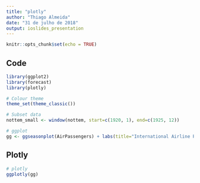 ```yaml
---
title: "plotly"
author: "Thiago Almeida"
date: "31 de julho de 2018"
output: ioslides_presentation
---
```


```r
knitr::opts_chunk$set(echo = TRUE)
```

## Code
```r
library(ggplot2)
library(forecast)
library(plotly)

# Colour theme
theme_set(theme_classic())

# Subset data
nottem_small <- window(nottem, start=c(1920, 1), end=c(1925, 12))

# ggplot
gg <- ggseasonplot(AirPassengers) + labs(title="International Airline Passengers")
```

## Plotly
```r
# plotly
ggplotly(gg)
```

